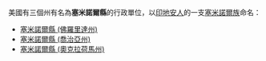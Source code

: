 美國有三個州有名為'''塞米諾爾縣'''的行政單位，以[[印地安人|印地安人]]的一支[[塞米諾爾族|塞米諾爾族]]命名：
* [[塞米諾爾縣_(佛羅里達州)|塞米諾爾縣 (佛羅里達州)]]
* [[塞米諾爾縣_(喬治亞州)|塞米諾爾縣 (喬治亞州)]]
* [[塞米諾爾縣_(奧克拉荷馬州)|塞米諾爾縣 (奧克拉荷馬州)]]
{{disambig|S塞米諾爾縣|Cat=五字县名消歧义}}